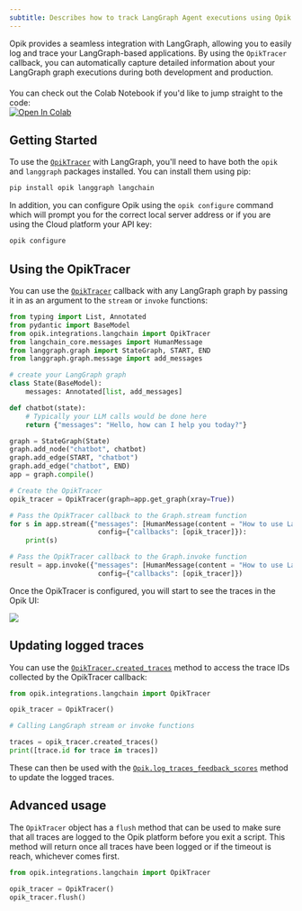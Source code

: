 ```yaml
---
subtitle: Describes how to track LangGraph Agent executions using Opik
---
```


Opik provides a seamless integration with LangGraph, allowing you to easily log and trace your LangGraph-based applications. By using the `OpikTracer` callback, you can automatically capture detailed information about your LangGraph graph executions during both development and production.

<div style="display: flex; align-items: center; flex-wrap: wrap; margin: 20px 0;">
  <span style="margin-right: 10px;">
    You can check out the Colab Notebook if you'd like to jump straight to the code:
  </span>
  <a
    href="https://colab.research.google.com/github/comet-ml/opik/blob/main/apps/opik-documentation/documentation/docs/cookbook/langgraph.ipynb"
    target="_blank"
    rel="noopener noreferrer"
  >
    <img
      src="https://colab.research.google.com/assets/colab-badge.svg"
      alt="Open In Colab"
      style="vertical-align: middle;"
    />
  </a>
</div>

## Getting Started

To use the [`OpikTracer`](https://www.comet.com/docs/opik/python-sdk-reference/integrations/langchain/OpikTracer.html) with LangGraph, you'll need to have both the `opik` and `langgraph` packages installed. You can install them using pip:

```bash
pip install opik langgraph langchain
```

In addition, you can configure Opik using the `opik configure` command which will prompt you for the correct local server address or if you are using the Cloud platform your API key:

```bash
opik configure
```

## Using the OpikTracer

You can use the [`OpikTracer`](https://www.comet.com/docs/opik/python-sdk-reference/integrations/langchain/OpikTracer.html) callback with any LangGraph graph by passing it in as an argument to the `stream` or `invoke` functions:

```python
from typing import List, Annotated
from pydantic import BaseModel
from opik.integrations.langchain import OpikTracer
from langchain_core.messages import HumanMessage
from langgraph.graph import StateGraph, START, END
from langgraph.graph.message import add_messages

# create your LangGraph graph
class State(BaseModel):
    messages: Annotated[list, add_messages]

def chatbot(state):
    # Typically your LLM calls would be done here
    return {"messages": "Hello, how can I help you today?"}

graph = StateGraph(State)
graph.add_node("chatbot", chatbot)
graph.add_edge(START, "chatbot")
graph.add_edge("chatbot", END)
app = graph.compile()

# Create the OpikTracer
opik_tracer = OpikTracer(graph=app.get_graph(xray=True))

# Pass the OpikTracer callback to the Graph.stream function
for s in app.stream({"messages": [HumanMessage(content = "How to use LangGraph ?")]},
                      config={"callbacks": [opik_tracer]}):
    print(s)

# Pass the OpikTracer callback to the Graph.invoke function
result = app.invoke({"messages": [HumanMessage(content = "How to use LangGraph ?")]},
                      config={"callbacks": [opik_tracer]})
```

Once the OpikTracer is configured, you will start to see the traces in the Opik UI:

<Frame>
  <img src="/img/cookbook/langgraph_cookbook.png" />
</Frame>

## Updating logged traces

You can use the [`OpikTracer.created_traces`](https://www.comet.com/docs/opik/python-sdk-reference/integrations/langchain/OpikTracer.html#opik.integrations.langchain.OpikTracer.created_traces) method to access the trace IDs collected by the OpikTracer callback:

```python
from opik.integrations.langchain import OpikTracer

opik_tracer = OpikTracer()

# Calling LangGraph stream or invoke functions

traces = opik_tracer.created_traces()
print([trace.id for trace in traces])
```

These can then be used with the [`Opik.log_traces_feedback_scores`](https://www.comet.com/docs/opik/python-sdk-reference/Opik.html#opik.Opik.log_traces_feedback_scores) method to update the logged traces.

## Advanced usage

The `OpikTracer` object has a `flush` method that can be used to make sure that all traces are logged to the Opik platform before you exit a script. This method will return once all traces have been logged or if the timeout is reach, whichever comes first.

```python
from opik.integrations.langchain import OpikTracer

opik_tracer = OpikTracer()
opik_tracer.flush()
```
